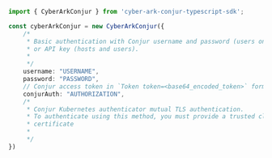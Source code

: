 ```typescript index.ts
import { CyberArkConjur } from 'cyber-ark-conjur-typescript-sdk';

const cyberArkConjur = new CyberArkConjur({
    /*
     * Basic authentication with Conjur username and password (users only)
     * or API key (hosts and users).
     * 
     */
    username: "USERNAME",
    password: "PASSWORD",
    // Conjur access token in `Token token=<base64_encoded_token>` format.
    conjurAuth: "AUTHORIZATION",
    /*
     * Conjur Kubernetes authenticator mutual TLS authentication.
     * To authenticate using this method, you must provide a trusted client
     * certificate
     * 
     */
})
```